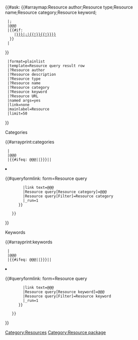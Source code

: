 <includeonly>
<div class="resource-query">
<div class="resource-query-body">
{{#ask:[[Category:Resources]]
{{#arraymap:Resource author;Resource type;Resource name;Resource category;Resource keyword;{{:Project:Resource custom lists}}
  |;
  |@@@
  |{{#if: {{{@@@|}}}
     |[[@@@::{{#replace:{{{@@@|}}}|;|{{!}}{{!}}}}]]
   }}
  |
}}
  |format=plainlist
  |template=Resource query result row
  |?Resource author
  |?Resource description
  |?Resource type
  |?Resource name
  |?Resource category
  |?Resource keyword
  |?Resource URL
  |named args=yes
  |link=none
  |mainlabel=Resource
  |limit=50
}}
</div>
<div class="resource-query-infobox">
  <div>
    <div class="h5">Categories</div>
      <ul>
{{#arrayprint:categories
  |
  |@@@
  |{{#ifeq: @@@|{{{{{{Filter|}}}|}}}||<li>{{#queryformlink: form=Resource query
         |link text=@@@
         |Resource query[Resource category]=@@@
         |Resource query[Filter]=Resource category
         |_run=1
       }}</li>
    }}
}}
       </ul>
       <div class="h5">Keywords</div>
       <ul>
{{#arrayprint:keywords
  |
  |@@@
  |{{#ifeq: @@@|{{{{{{Filter|}}}|}}}||<li>{{#queryformlink: form=Resource query
         |link text=@@@
         |Resource query[Resource keyword]=@@@
         |Resource query[Filter]=Resource keyword
         |_run=1
       }}</li>
    }}
}}
      </ul>
    </div>
  </div>
</div>
</includeonly><noinclude>
[[Category:Resource package]]
</noinclude>